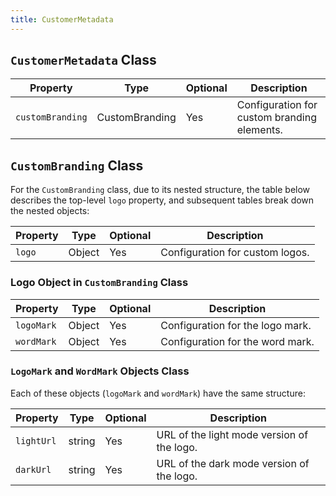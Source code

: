 ```yaml
---
title: CustomerMetadata
---
```




## `CustomerMetadata` Class

| Property        | Type           | Optional | Description                                    |
|-----------------|----------------|----------|------------------------------------------------|
| `customBranding`| CustomBranding | Yes      | Configuration for custom branding elements.    |

## `CustomBranding` Class

For the `CustomBranding` class, due to its nested structure, the table below describes the top-level `logo` property, and subsequent tables break down the nested objects:

| Property | Type  | Optional | Description                    |
|----------|-------|----------|--------------------------------|
| `logo`   | Object| Yes      | Configuration for custom logos.|

### Logo Object in `CustomBranding` Class

| Property   | Type   | Optional | Description                      |
|------------|--------|----------|----------------------------------|
| `logoMark` | Object | Yes      | Configuration for the logo mark. |
| `wordMark` | Object | Yes      | Configuration for the word mark. |

### `LogoMark` and `WordMark` Objects Class

Each of these objects (`logoMark` and `wordMark`) have the same structure:

| Property  | Type   | Optional | Description                                 |
|-----------|--------|----------|---------------------------------------------|
| `lightUrl`| string | Yes      | URL of the light mode version of the logo.  |
| `darkUrl` | string | Yes      | URL of the dark mode version of the logo.   |